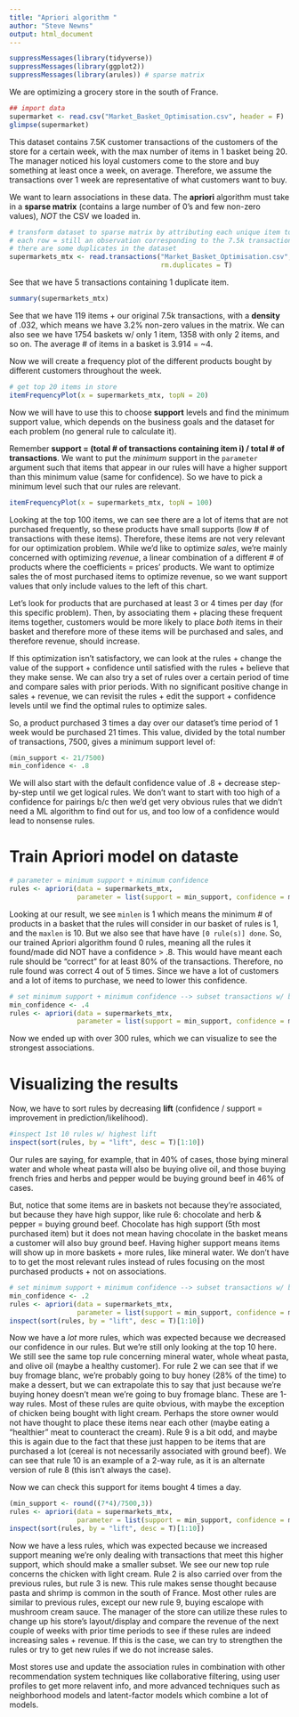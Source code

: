 ```yaml
---
title: "Apriori algorithm "
author: "Steve Newns"
output: html_document
---
```


```r
suppressMessages(library(tidyverse))
suppressMessages(library(ggplot2))
suppressMessages(library(arules)) # sparse matrix
```

We are optimizing a grocery store in the south of France.

```r
## import data 
supermarket <- read.csv("Market_Basket_Optimisation.csv", header = F)
glimpse(supermarket)
```

This dataset contains 7.5K customer transactions of the customers of the store for a certain week, with the max number of items in 1 basket being 20. The manager noticed his loyal customers come to the store and buy something at least once a week, on average. Therefore, we assume the transactions over 1 week are representative of what customers want to buy.

We want to learn associations in these data. The **apriori** algorithm must take in a **sparse matrix** (contains a large number of 0's and few non-zero values), *NOT* the CSV we loaded in.

```r
# transform dataset to sparse matrix by attributing each unique item to a column
# each row = still an observation corresponding to the 7.5k transactions w cel values of 0/1 for each product
# there are some duplicates in the dataset
supermarkets_mtx <- read.transactions("Market_Basket_Optimisation.csv", sep = ",", 
                                      rm.duplicates = T)
```

See that we have 5 transactions containing 1 duplicate item.

```r
summary(supermarkets_mtx)
```

See that we have 119 items + our original 7.5k transactions, with a **density** of .032, which means we have 3.2% non-zero values in the matrix. We can also see we have 1754 baskets w/ only 1 item, 1358 with only 2 items, and so on. The average # of items in a basket is 3.914 = ~4.

Now we will create a frequency plot of the different products bought by different customers throughout the week.
```r
# get top 20 items in store
itemFrequencyPlot(x = supermarkets_mtx, topN = 20)
```

Now we will have to use this to choose **support** levels and find the minimum support value, which depends on the business goals and the dataset for each problem (no general rule to calculate it).

Remember **support = (total # of transactions containing item i) / total # of transactions**. We want to put the *minimum* support in the `parameter` argument such that items that appear in our rules will have a higher support than this minimum value (same for confidence). So we have to pick a minimum level such that our rules are relevant.

```r
itemFrequencyPlot(x = supermarkets_mtx, topN = 100)
```

Looking at the top 100 items, we can see there are a lot of items that are not purchased frequently, so these products have small supports (low # of transactions with these items). Therefore, these items are not very relevant for our optimization problem. While we'd like to optimize *sales*, we're mainly concerned with optimizing *revenue*, a linear combination of a different # of products where the coefficients = prices' products. We want to optimize sales the of most purchased items to optimize revenue, so we want support values that only include values to the left of this chart.

Let's look for products that are purchased at least 3 or 4 times per day (for this specific problem). Then, by associating them + placing these frequent items together, customers would be more likely to place *both* items in their basket and therefore more of these items will be purchased and sales, and therefore revenue, should increase.

If this optimization isn't satisfactory, we can look at the rules + change the value of the support + confidence until satisfied with the rules + believe that they make sense. We can also try a set of rules over a certain period of time and compare sales with prior periods. With no significant positive change in sales + revenue, we can revisit the rules + edit the support + confidence levels until we find the optimal rules to optimize sales.

So, a product purchased 3 times a day over our dataset's time period of 1 week would be purchased 21 times. This value, divided by the total number of transactions, 7500, gives a minimum support level of:
```r
(min_support <- 21/7500)
min_confidence <- .8
```

We will also start with the default confidence value of .8 + decrease step-by-step until we get logical rules. We don't want to start with too high of a confidence for pairings b/c then we'd get very obvious rules that we didn't need a ML algorithm to find out for us, and too low of a confidence would lead to nonsense rules.

# Train Apriori model on dataste
```r
# parameter = minimum support + minimum confidence
rules <- apriori(data = supermarkets_mtx, 
                 parameter = list(support = min_support, confidence = min_confidence))
```

Looking at our result, we see `minlen` is 1 which means the minimum # of products in a basket that the rules will consider in our basket of rules is 1, and the `maxlen` is 10. But we also see that have have `[0 rule(s)] done`. So, our trained Apriori algorithm found 0 rules, meaning all the rules it found/made did NOT have a confidence > .8. This would have meant each rule should be "correct" for at least 80% of the transactions. Therefore, no rule found was correct 4 out of 5 times. Since we have a lot of customers and a lot of items to purchase, we need to lower this confidence.

```r
# set minimum support + minimum confidence --> subset transactions w/ better suport + rules w/ better confidence
min_confidence <- .4
rules <- apriori(data = supermarkets_mtx, 
                 parameter = list(support = min_support, confidence = min_confidence))
```

Now we ended up with over 300 rules, which we can visualize to see the strongest associations.

# Visualizing the results

Now, we have to sort rules by decreasing **lift** (confidence / support = improvement in prediction/likelihood).

```r
#inspect 1st 10 rules w/ highest lift
inspect(sort(rules, by = "lift", desc = T)[1:10])
```

Our rules are saying, for example, that in 40% of cases, those bying mineral water and whole wheat pasta will also be buying olive oil, and those buying french fries and herbs and pepper would be buying ground beef in 46% of cases.

But, notice that some items are in baskets not because they're associated, but because they have high suppor, like rule 6: chocolate and herb & pepper = buying ground beef. Chocolate has high support (5th most purchased item) but it does not mean having chocolate in the basket means a customer will also buy ground beef. Having higher support means items will show up in more baskets + more rules, like mineral water. We don't have to to get the most relevant rules instead of rules focusing on the most purchased products + not on associations.

```r
# set minimum support + minimum confidence --> subset transactions w/ better support + rules w/ better confidence
min_confidence <- .2
rules <- apriori(data = supermarkets_mtx, 
                 parameter = list(support = min_support, confidence = min_confidence))
inspect(sort(rules, by = "lift", desc = T)[1:10])
```

Now we have a *lot* more rules, which was expected because we decreased our confidence in our rules. But we're still only looking at the top 10 here. We still see the same top rule concerning mineral water, whole wheat pasta, and olive oil (maybe a healthy customer). For rule 2 we can see that if we buy fromage blanc, we're probably going to buy honey (28% of the time) to make a dessert, but we can extrapolate this to say that just because we're buying honey doesn't mean we're going to buy fromage blanc. These are 1-way rules. Most of these rules are quite obvious, with maybe the exception of chicken being bought with light cream. Perhaps the store owner would not have thought to place these items near each other (maybe eating a "healthier" meat to counteract the cream). Rule 9 is a bit odd, and maybe this is again due to the fact that these just happen to be items that are purchased a lot (cereal is not necessarily associated with ground beef). We can see that rule 10 is an example of a 2-way rule, as it is an alternate version of rule 8 (this isn't always the case).

Now we can check this support for items bought 4 times a day.
```r
(min_support <- round((7*4)/7500,3))
rules <- apriori(data = supermarkets_mtx, 
                 parameter = list(support = min_support, confidence = min_confidence))
inspect(sort(rules, by = "lift", desc = T)[1:10])
```

Now we have a less rules, which was expected because we increased support meaning we're only dealing with transactions that meet this higher support, which should make a smaller subset. We see our new top rule concerns the chicken with light cream. Rule 2 is also carried over from the previous rules, but rule 3 is new. This rule makes sense thought because pasta and shrimp is common in the south of France. Most other rules are similar to previous rules, except our new rule 9, buying escalope with mushroom cream sauce. The manager of the store can utilize these rules to change up his store's layout/display and compare the revenue of the next couple of weeks with prior time periods to see if these rules are indeed increasing sales + revenue. If this is the case, we can try to strengthen the rules or try to get new rules if we do not increase sales.

Most stores use and update the association rules in combination with other recommendation system techniques like collaborative filtering, using user profiles to get more relavent info, and more advanced techniques such as neighborhood models and latent-factor models which combine a lot of models.